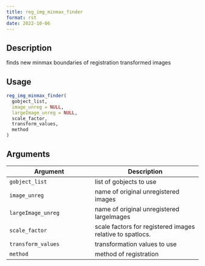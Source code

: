 ```yaml
--- 
title: reg_img_minmax_finder 
format: rst 
date: 2022-10-06 
--- 
```


## Description

finds new minmax boundaries of registration transformed images


## Usage

```r
reg_img_minmax_finder(
  gobject_list,
  image_unreg = NULL,
  largeImage_unreg = NULL,
  scale_factor,
  transform_values,
  method
)
```


## Arguments

Argument      |Description
------------- |----------------
`gobject_list`     |     list of gobjects to use
`image_unreg`     |     name of original unregistered images
`largeImage_unreg`     |     name of original unregistered largeImages
`scale_factor`     |     scale factors for registered images relative to spatlocs.
`transform_values`     |     transformation values to use
`method`     |     method of registration


